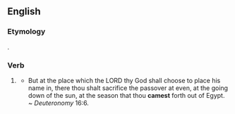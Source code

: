 ==English==

===Etymology===
{{suffix|came|est|lang=en}}.

===Verb===
{{head|en|verb form|cat2=simple past forms}}

# {{context|archaic|lang=en}} {{form of|second-person singular simple past|come|lang=en}}
#* But at the place which the LORD thy God shall choose to place his name in, there thou shalt sacrifice the passover at even, at the going down of the sun, at the season that thou '''camest''' forth out of Egypt. ~ ''Deuteronomy'' 16:6.{{attention|en|which edition of the Bible/Torah?}}